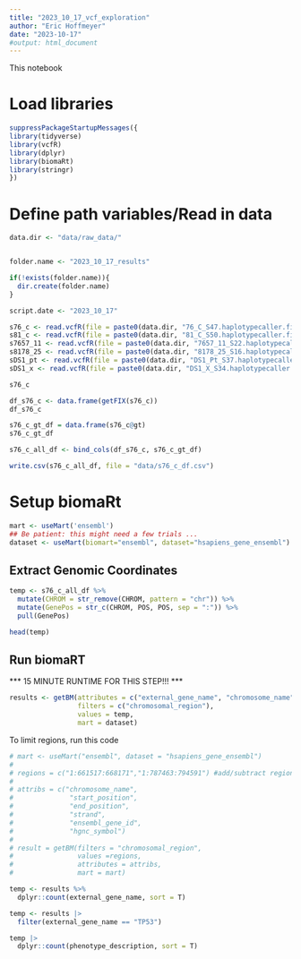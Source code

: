 ---
title: "2023_10_17_vcf_exploration"
author: "Eric Hoffmeyer"
date: "2023-10-17"
#output: html_document
---

This notebook

# Load libraries

```{r}
suppressPackageStartupMessages({
library(tidyverse)
library(vcfR)
library(dplyr)
library(biomaRt)
library(stringr)
})
```

# Define path variables/Read in data

```{r}
data.dir <- "data/raw_data/"


folder.name <- "2023_10_17_results"

if(!exists(folder.name)){
  dir.create(folder.name)
}

script.date <- "2023_10_17"
```

```{r}
s76_c <- read.vcfR(file = paste0(data.dir, "76_C_S47.haplotypecaller.filtered_snpEff.ann.vcf"))
s81_c <- read.vcfR(file = paste0(data.dir, "81_C_S50.haplotypecaller.filtered_snpEff.ann.vcf"))
s7657_11 <- read.vcfR(file = paste0(data.dir, "7657_11_S22.haplotypecaller.filtered_snpEff.ann.vcf"))
s8178_25 <- read.vcfR(file = paste0(data.dir, "8178_25_S16.haplotypecaller.filtered_snpEff.ann.vcf"))
sDS1_pt <- read.vcfR(file = paste0(data.dir, "DS1_Pt_S37.haplotypecaller.filtered_snpEff.ann.vcf"))
sDS1_x <- read.vcfR(file = paste0(data.dir, "DS1_X_S34.haplotypecaller.filtered_snpEff.ann.vcf"))
```


```{r}
s76_c
```

```{r}
df_s76_c <- data.frame(getFIX(s76_c))
df_s76_c
```

```{r}
s76_c_gt_df = data.frame(s76_c@gt)
s76_c_gt_df

```

```{r}
s76_c_all_df <- bind_cols(df_s76_c, s76_c_gt_df)

write.csv(s76_c_all_df, file = "data/s76_c_df.csv")
```



# Setup biomaRt

```{r}
mart <- useMart('ensembl')
## Be patient: this might need a few trials ...
dataset <- useMart(biomart="ensembl", dataset="hsapiens_gene_ensembl")
```

## Extract Genomic Coordinates

```{r}
temp <- s76_c_all_df %>%
  mutate(CHROM = str_remove(CHROM, pattern = "chr")) %>%
  mutate(GenePos = str_c(CHROM, POS, POS, sep = ":")) %>%
  pull(GenePos)

head(temp)

```

## Run biomaRT

*** 15 MINUTE RUNTIME FOR THIS STEP!!! ***

```{r}
results <- getBM(attributes = c("external_gene_name", "chromosome_name", "start_position", "end_position", "description", "gene_biotype", "phenotype_description", "source_name", "study_external_id"),
                 filters = c("chromosomal_region"),
                 values = temp, 
                 mart = dataset)

```


To limit regions, run this code

```{r}
# mart <- useMart("ensembl", dataset = "hsapiens_gene_ensembl")
# 
# regions = c("1:661517:668171","1:787463:794591") #add/subtract regions as desired
# 
# attribs = c("chromosome_name",
#              "start_position",
#              "end_position",
#              "strand",
#              "ensembl_gene_id",
#              "hgnc_symbol")
# 
# result = getBM(filters = "chromosomal_region", 
#                values =regions,
#                attributes = attribs, 
#                mart = mart)
```



```{r}
temp <- results %>%
  dplyr::count(external_gene_name, sort = T)

```

```{r}
temp <- results |> 
  filter(external_gene_name == "TP53")
```

```{r}
temp |> 
  dplyr::count(phenotype_description, sort = T)
```

















